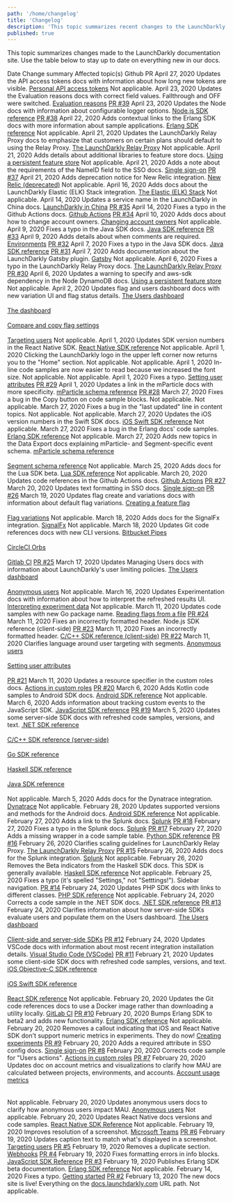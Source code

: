 ```yaml
---
path: '/home/changelog'
title: 'Changelog'
description: 'This topic summarizes recent changes to the LaunchDarkly documentation.'
published: true
---
```


This topic summarizes changes made to the LaunchDarkly documentation site. Use the table below to stay up to date on everything new in our docs.

<Table>
  <TableHeader>
    <TableHeadCell>Date</TableHeadCell>
    <TableHeadCell>Change summary</TableHeadCell>
    <TableHeadCell>Affected topic(s)</TableHeadCell>
    <TableHeadCell>Github PR</TableHeadCell>
  </TableHeader>
  <TableBody>
    <TableRow>
      <TableCell>April 27, 2020</TableCell>
      <TableCell>Updates the API access tokens docs with information about how long new tokens are visible.</TableCell>
      <TableCell><a href="/home/account-security/api-access-tokens">Personal API access tokens</a></TableCell>
      <TableCell>Not applicable.</TableCell>
    </TableRow> 
    <TableRow>
      <TableCell>April 23, 2020</TableCell>
      <TableCell>Updates the Evaluation reasons docs with correct field values. Fallthrough and OFF were switched.</TableCell>
      <TableCell><a href="/sdk/concepts/evaluation-reasons
">Evaluation reasons</a></TableCell>
      <TableCell><a href="https://github.com/launchdarkly/LaunchDarkly-Docs/pull/39">PR #39</a></TableCell>
    </TableRow> 
   <TableRow>
      <TableCell>April 23, 2020</TableCell>
      <TableCell>Updates the Node docs with information about configurable logger options.</TableCell>
      <TableCell><a href="/sdk/server-side/node-js">Node.js SDK reference</a></TableCell>
      <TableCell><a href="https://github.com/launchdarkly/LaunchDarkly-Docs/pull/38">PR #38</a></TableCell>
    </TableRow> 
    <TableRow>
      <TableCell>April 22, 2020</TableCell>
      <TableCell>Adds contextual links to the Erlang SDK docs with more information about sample applications.</TableCell>
      <TableCell><a href="/sdk/server-side/erlang">Erlang SDK reference</a></TableCell>
      <TableCell>Not applicable.</TableCell>
    </TableRow>
    <TableRow>
      <TableCell>April 21, 2020</TableCell>
      <TableCell>Updates the LaunchDarkly Relay Proxy docs to emphasize that customers on certain plans should default to using the Relay Proxy.</TableCell>
      <TableCell><a href="/home/advanced/relay-proxy">The LaunchDarkly Relay Proxy</a></TableCell>
      <TableCell>Not applicable.</TableCell>
    </TableRow>
    <TableRow>
      <TableCell>April 21, 2020</TableCell>
      <TableCell>Adds details about additional libraries to feature store docs.</TableCell>
      <TableCell><a href="/sdk/concepts/feature-store">Using a persistent feature store</a></TableCell>
      <TableCell>Not applicable.</TableCell>
    </TableRow>
    <TableRow>
      <TableCell>April 21, 2020</TableCell>
      <TableCell>Adds a note about the requirements of the NameID field to the SSO docs.</TableCell>
      <TableCell><a href="/home/account-security/sso">Single sign-on</a></TableCell>
      <TableCell><a href="https://github.com/launchdarkly/LaunchDarkly-Docs/pull/37">PR #37</a></TableCell>
    </TableRow>
    <TableRow>
      <TableCell>April 21, 2020</TableCell>
      <TableCell>Adds deprecation notice for New Relic integration.</TableCell>
      <TableCell><a href="/integrations/new-relic">New Relic (deprecated)</a></TableCell>
      <TableCell>Not applicable.</TableCell>
    </TableRow>
    <TableRow>
      <TableCell>April 16, 2020</TableCell>
      <TableCell>Adds docs about the LaunchDarkly Elastic (ELK) Stack integration.</TableCell>
      <TableCell><a href="/integrations/elastic-stack">The Elastic (ELK) Stack</a></TableCell>
      <TableCell>Not applicable.</TableCell>
    </TableRow>
    <TableRow>
      <TableCell>April 14, 2020</TableCell>
      <TableCell>Updates a service name in the LaunchDarkly in China docs.</TableCell>
      <TableCell><a href="/home/advanced/china">LaunchDarkly in China</a></TableCell>
      <TableCell><a href="https://github.com/launchdarkly/LaunchDarkly-Docs/pull/35">PR #35</a></TableCell>
    </TableRow>
    <TableRow>
      <TableCell>April 14, 2020</TableCell>
      <TableCell>Fixes a typo in the Github Actions docs.</TableCell>
      <TableCell><a href="/integrations/git-code-references/github-actions">Github Actions</a></TableCell>
      <TableCell><a href="https://github.com/launchdarkly/LaunchDarkly-Docs/pull/34">PR #34</a></TableCell>
    </TableRow>
    <TableRow>
      <TableCell>April 10, 2020</TableCell>
      <TableCell>Adds docs about how to change account owners.</TableCell>
      <TableCell><a href="/home/account-security/account-owners">Changing account owners</a></TableCell>
      <TableCell>Not applicable.</TableCell>
    </TableRow>
    <TableRow>
      <TableCell>April 9, 2020</TableCell>
      <TableCell>Fixes a typo in the Java SDK docs.</TableCell>
      <TableCell><a href="/sdk/server-side/java">Java SDK reference</a></TableCell>
      <TableCell><a href="https://github.com/launchdarkly/LaunchDarkly-Docs/pull/33">PR #33</a></TableCell>
    </TableRow>
    <TableRow>
      <TableCell>April 9, 2020</TableCell>
      <TableCell>Adds details about when comments are required.</TableCell>
      <TableCell><a href="/home/managing-flags/environments">Environments</a></TableCell>
      <TableCell><a href="https://github.com/launchdarkly/LaunchDarkly-Docs/pull/32">PR #32</a></TableCell>
    </TableRow>
      <TableRow>
      <TableCell>April 7, 2020</TableCell>
      <TableCell>Fixes a typo in the Java SDK docs.</TableCell>
      <TableCell><a href="/sdk/server-side/java">Java SDK reference</a></TableCell>
      <TableCell><a href="https://github.com/launchdarkly/LaunchDarkly-Docs/pull/31">PR #31</a></TableCell>
    </TableRow>
    <TableRow>
      <TableCell>April 7, 2020</TableCell>
      <TableCell>Adds documentation about the LaunchDarkly Gatsby plugin.</TableCell>
      <TableCell><a href="/integrations/gatsby">Gatsby</a></TableCell>
      <TableCell>Not applicable.</TableCell>
    </TableRow>
    <TableRow>
      <TableCell>April 6, 2020</TableCell>
      <TableCell>Fixes a typo in the LaunchDarkly Relay Proxy docs.</TableCell>
      <TableCell><a href="/home/advanced/relay-proxy">The LaunchDarkly Relay Proxy</a></TableCell>
      <TableCell><a href="https://github.com/launchdarkly/LaunchDarkly-Docs/pull/30">PR #30</a></TableCell>
    </TableRow>
    <TableRow>
      <TableCell>April 6, 2020</TableCell>
      <TableCell>Updates a warning to specify and aws-sdk dependency in the Node DynamoDB docs.</TableCell>
      <TableCell><a href="/sdk/concepts/feature-store">Using a persistent feature store</a></TableCell>
      <TableCell>Not applicable.</TableCell>
    </TableRow>
    <TableRow>
      <TableCell>April 2, 2020</TableCell>
      <TableCell>Updates flag and users dashboard docs with new variation UI and flag status details.</TableCell>
      <TableCell>
        <a href="/home/managing-users/users-dashboard">The Users dashboard</a><br/><br/>
        <a href="/home/managing-flags/dashboard">The dashboard</a><br/><br/>
        <a href="/home/managing-flags/flag-compare-copy">Compare and copy flag settings</a><br/><br/>
        <a href="/home/managing-flags/targeting-users">Targeting users</a>
      </TableCell>
      <TableCell>Not applicable.</TableCell>
    </TableRow>
    <TableRow>
      <TableCell>April 1, 2020</TableCell>
      <TableCell>Updates SDK version numbers in the React Native SDK.</TableCell>
      <TableCell><a href="/sdk/client-side/react-native">React Native SDK reference</a></TableCell>
      <TableCell>Not applicable.</TableCell>
    </TableRow>
    <TableRow>
      <TableCell>April 1, 2020</TableCell>
      <TableCell>Clicking the LaunchDarkly logo in the upper left corner now returns you to the "Home" section.</TableCell>
      <TableCell>Not applicable.</TableCell>
      <TableCell>Not applicable.</TableCell>
    </TableRow>
    <TableRow>
      <TableCell>April 1, 2020</TableCell>
      <TableCell>In-line code samples are now easier to read because we increased the font size.</TableCell>
      <TableCell>Not applicable.</TableCell>
      <TableCell>Not applicable.</TableCell>
    </TableRow>
    <TableRow>
      <TableCell>April 1, 2020</TableCell>
      <TableCell>Fixes a typo.</TableCell>
      <TableCell><a href="/home/managing-users/user-attributes">Setting user attributes</a></TableCell>
      <TableCell><a href="https://github.com/launchdarkly/LaunchDarkly-Docs/pull/29">PR #29</a></TableCell>
    </TableRow>
    <TableRow>
      <TableCell>April 1, 2020</TableCell>
      <TableCell>Updates a link in the mParticle docs with more specificity.</TableCell>
      <TableCell><a href="/integrations/data-export/mparticle/mparticle-schema-reference">mParticle schema reference</a></TableCell>
      <TableCell><a href="https://github.com/launchdarkly/LaunchDarkly-Docs/pull/28">PR #28</a></TableCell>
    </TableRow>
    <TableRow>
      <TableCell>March 27, 2020</TableCell>
      <TableCell>Fixes a bug in the Copy button on code sample blocks.</TableCell>
      <TableCell>Not applicable.</TableCell>
      <TableCell>Not applicable.</TableCell>
    </TableRow>
    <TableRow>
      <TableCell>March 27, 2020</TableCell>
      <TableCell>Fixes a bug in the "last updated" line in content topics.</TableCell>
      <TableCell>Not applicable.</TableCell>
      <TableCell>Not applicable.</TableCell>
    </TableRow>
    <TableRow>
      <TableCell>March 27, 2020</TableCell>
      <TableCell>Updates the iOS version numbers in the Swift SDK docs.</TableCell>
      <TableCell><a href="/sdk/client-side/ios-swift">iOS Swift SDK reference</a></TableCell>
      <TableCell>Not applicable.</TableCell>
    </TableRow>
    <TableRow>
      <TableCell>March 27, 2020</TableCell>
      <TableCell>Fixes a bug in the Erlang docs' code samples.</TableCell>
      <TableCell><a href="/sdk/server-side/erlang">Erlang SDK reference</a>
      </TableCell>
      <TableCell>Not applicable.</TableCell>
    </TableRow>
    <TableRow>
      <TableCell>March 27, 2020</TableCell>
      <TableCell>Adds new topics in the Data Export docs explaining mParticle- and Segment-specific event schema.</TableCell>
      <TableCell>
        <a href="/integrations/data-export/mparticle/mparticle-schema-reference">mParticle schema reference</a><br/><br/>
        <a href="/integrations/data-export/segment/segment-schema-reference">Segment schema reference</a>
      </TableCell>
      <TableCell>Not applicable.</TableCell>
    </TableRow>
  <TableRow>
      <TableCell>March 25, 2020</TableCell>
      <TableCell>Adds docs for the Lua SDK beta.</TableCell>
      <TableCell><a href="/sdk/server-side/lua">Lua SDK reference</a></TableCell>
      <TableCell>Not applicable.</TableCell>
  </TableRow>
    <TableRow>
      <TableCell>March 20, 2020</TableCell>
      <TableCell>Updates code references in the Github Actions docs.</TableCell>
      <TableCell><a href="/integrations/git-code-references/github-actions">Github Actions</a></TableCell>
      <TableCell><a href="https://github.com/launchdarkly/LaunchDarkly-Docs/pull/27">PR #27</a></TableCell>
  </TableRow>
  <TableRow>
      <TableCell>March 20, 2020</TableCell>
      <TableCell>Updates text formatting in SSO docs.</TableCell>
      <TableCell><a href="/home/account-security/sso/">Single sign-on</a></TableCell>
      <TableCell><a href="https://github.com/launchdarkly/LaunchDarkly-Docs/pull/26">PR #26</a></TableCell>
  </TableRow>
  <TableRow>
    <TableCell>March 19, 2020</TableCell>
    <TableCell>Updates flag create and variations docs with information about default flag variations.</TableCell>
    <TableCell>
      <a href="/home/getting-started/feature-flags">Creating a feature flag</a><br/><br/>
      <a href="/home/managing-flags/flag-variations">Flag variations</a>
    </TableCell>
    <TableCell>Not applicable.</TableCell>
    </TableRow>
  <TableRow>
      <TableCell>March 18, 2020</TableCell>
      <TableCell>Adds docs for the SignalFx integration.</TableCell>
      <TableCell><a href="/integrations/signalfx">SignalFx</a></TableCell>
      <TableCell>Not applicable.</TableCell>
  </TableRow>
  <TableRow>
      <TableCell>March 18, 2020</TableCell>
      <TableCell>Updates Git code references docs with new CLI versions.</TableCell>
      <TableCell>
        <a href="/integrations/git-code-references/bitbucket-pipes">Bitbucket Pipes</a><br/><br/>
        <a href="/integrations/git-code-references/circleci-orbs">CircleCI Orbs</a><br/><br/>
        <a href="/integrations/git-code-references/gitlab-ci">Gitlab CI</a>
      </TableCell>
      <TableCell><a href="https://github.com/launchdarkly/LaunchDarkly-Docs/pull/25">PR #25</a></TableCell>
  </TableRow>
  <TableRow>
      <TableCell>March 17, 2020</TableCell>
      <TableCell>Updates Managing Users docs with information about LaunchDarkly's user limiting policies.</TableCell>
      <TableCell>
        <a href="/home/managing-users/users-dashboard">The Users dashboard</a><br/><br/>
        <a href="/home/managing-users/anonymous-users">Anonymous users</a>
      </TableCell>
  <TableCell>Not applicable.</TableCell>
  </TableRow>
  <TableRow>
      <TableCell>March 16, 2020</TableCell>
      <TableCell>Updates Experimentation docs with information about how to interpret the refreshed results UI.</TableCell>
      <TableCell><a href="/home/experimentation/managing/interpreting">Interpreting experiment data</a></TableCell>
      <TableCell>Not applicable.</TableCell>
  </TableRow>
  <TableRow>
      <TableCell>March 11, 2020</TableCell>
      <TableCell>Updates code samples with new Go package name.</TableCell>
      <TableCell><a href="/sdk/concepts/flags-from-files">Reading flags from a file</a></TableCell>
      <TableCell><a href="https://github.com/launchdarkly/LaunchDarkly-Docs/pull/24">PR #24</a></TableCell>
  </TableRow>
  <TableRow>
      <TableCell>March 11, 2020</TableCell>
      <TableCell>Fixes an incorrectly formatted header.</TableCell>
      <TableCell><a href="/sdk/client-side/node-js"></a>Node.js SDK reference (client-side)</TableCell>
      <TableCell><a href="https://github.com/launchdarkly/LaunchDarkly-Docs/pull/23">PR #23</a></TableCell>
  </TableRow>
  <TableRow>
      <TableCell>March 11, 2020</TableCell>
      <TableCell>Fixes an incorrectly formatted header.</TableCell>
      <TableCell><a href="/sdk/client-side/c-c--">C/C++ SDK reference (client-side)</a></TableCell>
      <TableCell><a href="https://github.com/launchdarkly/LaunchDarkly-Docs/pull/22">PR #22</a></TableCell>
  </TableRow>
  <TableRow>
      <TableCell>March 11, 2020</TableCell>
      <TableCell>Clarifies language around user targeting with segments.</TableCell>
      <TableCell>
        <a href="/home/managing-users/anonymous-users">Anonymous users</a><br/><br/>
        <a href="/home/managing-users/user-attributes">Setting user attributes</a><br/><br/>
      </TableCell>
      <TableCell><a href="https://github.com/launchdarkly/LaunchDarkly-Docs/pull/21">PR #21</a></TableCell>
  </TableRow>
  <TableRow>
      <TableCell>March 11, 2020</TableCell>
      <TableCell>Updates a resource specifier in the custom roles docs.</TableCell>
      <TableCell><a href="/home/account-security/custom-roles/actions">Actions in custom roles</a></TableCell>
      <TableCell><a href="https://github.com/launchdarkly/LaunchDarkly-Docs/pull/20">PR #20</a></TableCell>
  </TableRow>
   <TableRow>
      <TableCell>March 6, 2020</TableCell>
      <TableCell>Adds Kotlin code samples to Android SDK docs.</TableCell>
      <TableCell><a href="/sdk/client-side/android">Android SDK reference</a></TableCell>
      <TableCell>Not applicable.</TableCell>
    </TableRow>
   <TableRow>
      <TableCell>March 6, 2020</TableCell>
      <TableCell>Adds information about tracking custom events to the JavaScript SDK.</TableCell>
      <TableCell><a href="/sdk/client-side/javascript">JavaScript SDK reference</a></TableCell>
      <TableCell><a href="https://github.com/launchdarkly/LaunchDarkly-Docs/pull/19">PR #19</a></TableCell>
    </TableRow>
    <TableRow>
      <TableCell>March 5, 2020</TableCell>
      <TableCell>Updates some server-side SDK docs with refreshed code samples, versions, and text.</TableCell>
      <TableCell>
        <a href="/sdk/server-side/dotnet">.NET SDK reference</a><br/><br/>
        <a href="/sdk/server-side/c-c--">C/C++ SDK reference (server-side)</a><br/><br/>
        <a href="/sdk/server-side/go">Go SDK reference</a><br/><br/>
        <a href="/sdk/server-side/haskell">Haskell SDK reference</a><br/><br/>
        <a href="/sdk/server-side/java">Java SDK reference</a><br/><br/>
      </TableCell>
      <TableCell>Not applicable.</TableCell>
   </TableRow>
   <TableRow>
      <TableCell>March 5, 2020</TableCell>
      <TableCell>Adds docs for the Dynatrace integration.</TableCell>
      <TableCell><a href="/integrations/dynatrace">Dynatrace</a></TableCell>
      <TableCell>Not applicable.</TableCell>
    </TableRow>
    <TableRow>
      <TableCell>February 28, 2020</TableCell>
      <TableCell>Updates supported versions and methods for the Android docs.</TableCell>
      <TableCell><a href="/sdk/client-side/android">Android SDK reference</a></TableCell>
      <TableCell>Not applicable.</TableCell>
    </TableRow>
    <TableRow>
      <TableCell>February 27, 2020</TableCell>
      <TableCell>Adds a link to the Splunk docs.</TableCell>
      <TableCell><a href="/integrations/splunk">Splunk</a></TableCell>
      <TableCell><a href="https://github.com/launchdarkly/LaunchDarkly-Docs/pull/18">PR #18</a></TableCell>
    </TableRow>
    <TableRow>
      <TableCell>February 27, 2020</TableCell>
      <TableCell>Fixes a typo in the Splunk docs.</TableCell>
      <TableCell><a href="/integrations/splunk">Splunk</a></TableCell>
      <TableCell><a href="https://github.com/launchdarkly/LaunchDarkly-Docs/pull/17">PR #17</a></TableCell>
    </TableRow>
    <TableRow>
      <TableCell>February 27, 2020</TableCell>
      <TableCell>Adds a missing wrapper in a code sample table.</TableCell>
      <TableCell><a href="/sdk/server-side/python">Python SDK reference</a></TableCell>
      <TableCell><a href="https://github.com/launchdarkly/LaunchDarkly-Docs/pull/16">PR #16</a></TableCell>
    </TableRow>
    <TableRow>
      <TableCell>February 26, 2020</TableCell>
      <TableCell>Clarifies scaling guidelines for LaunchDarkly Relay Proxy.</TableCell>
      <TableCell><a href="/home/advanced/relay-proxy">The LaunchDarkly Relay Proxy</a></TableCell>
      <TableCell><a href="https://github.com/launchdarkly/LaunchDarkly-Docs/pull/15">PR #15</a></TableCell>
    </TableRow>
    <TableRow>
      <TableCell>February 26, 2020</TableCell>
      <TableCell>Adds docs for the Splunk integration.</TableCell>
      <TableCell><a href="/integrations/splunk">Splunk</a></TableCell>
      <TableCell>Not applicable.</TableCell>
    </TableRow>
    <TableRow>
      <TableCell>February 26, 2020</TableCell>
      <TableCell>Removes the Beta indicators from the Haskell SDK docs. This SDK is generally available.</TableCell>
      <TableCell><a href="/sdk/server-side/haskell">Haskell SDK reference</a></TableCell>
      <TableCell>Not applicable.</TableCell>
    </TableRow>
    <TableRow>
      <TableCell>February 25, 2020</TableCell>
      <TableCell>Fixes a typo (it's spelled "Settings," not "Setttings!").</TableCell>
      <TableCell>Sidebar navigation.</TableCell>
      <TableCell><a href="https://github.com/launchdarkly/LaunchDarkly-Docs/pull/14">PR #14</a></TableCell>
    </TableRow>
    <TableRow>
      <TableCell>February 24, 2020</TableCell>
      <TableCell> Updates PHP SDK docs with links to different classes.</TableCell>
      <TableCell><a href="/sdk/server-side/php">PHP SDK reference</a></TableCell>
      <TableCell>Not applicable.</TableCell>
    </TableRow>
    <TableRow>
      <TableCell>February 24, 2020</TableCell>
      <TableCell>Corrects a code sample in the .NET SDK docs.</TableCell>
      <TableCell><a href="/sdk/server-side/dotnet">.NET SDK reference</a></TableCell>
      <TableCell><a href="https://github.com/launchdarkly/LaunchDarkly-Docs/pull/13">PR #13</a></TableCell>
    </TableRow>
    <TableRow>
      <TableCell>February 24, 2020</TableCell>
      <TableCell>Clarifies information about how server-side SDKs evaluate users and populate them on the Users dashboard.</TableCell>
      <TableCell>
        <a href="/home/managing-users/users-dashboard">The Users dashboard</a><br/><br/>
        <a href="/sdk/concepts/client-side-server-side">Client-side and server-side SDKs</a>
      </TableCell>
      <TableCell><a href="https://github.com/launchdarkly/LaunchDarkly-Docs/pull/12">PR #12</a></TableCell>
    </TableRow>
    <TableRow>
      <TableCell>February 24, 2020</TableCell>
      <TableCell>Updates VSCode docs with information about most recent integration installation details.</TableCell>
      <TableCell><a href="/integrations/vscode">Visual Studio Code (VSCode)</a></TableCell>
      <TableCell><a href="https://github.com/launchdarkly/LaunchDarkly-Docs/pull/11">PR #11</a></TableCell>
    </TableRow>
    <TableRow>
      <TableCell>February 21, 2020</TableCell>
      <TableCell>Updates some client-side SDK docs with refreshed code samples, versions, and text.</TableCell>
      <TableCell>
        <a href="/sdk/client-side/ios-objective-c">iOS Objective-C SDK reference</a><br/><br/>
        <a href="/sdk/client-side/ios-swift">iOS Swift SDK reference</a><br/><br/>
        <a href="/sdk/client-side/react">React SDK reference</a>
      </TableCell>
      <TableCell>Not applicable.</TableCell>
    </TableRow>
    <TableRow>
      <TableCell>February 20, 2020</TableCell>
      <TableCell>Updates the Git code references docs to use a Docker image rather than downloading a utility locally.</TableCell>
      <TableCell><a href="/integrations/git-code-references/gitlab-ci">GitLab CI</a></TableCell>
      <TableCell><a href="https://github.com/launchdarkly/LaunchDarkly-Docs/pull/10">PR #10</a></TableCell>
    </TableRow>
    <TableRow>
      <TableCell>February 20, 2020</TableCell>
      <TableCell>Bumps Erlang SDK to beta2 and adds new functionality.</TableCell>
      <TableCell><a href="/sdk/server-side/erlang">Erlang SDK reference</a></TableCell>
      <TableCell>Not applicable.</TableCell>
    </TableRow>
    <TableRow>
      <TableCell>February 20, 2020</TableCell>
      <TableCell>Removes a callout indicating that iOS and React Native SDK don't support numeric metrics in experiments. They do now!</TableCell>
      <TableCell><a href="/home/experimentation/create">Creating experiments</a></TableCell>
      <TableCell><a href="https://github.com/launchdarkly/LaunchDarkly-Docs/pull/9">PR #9</a></TableCell>
    </TableRow>
    <TableRow>
      <TableCell>February 20, 2020</TableCell>
      <TableCell>Adds a required attribute in SSO config docs.</TableCell>
      <TableCell><a href="/home/account-security/sso">Single sign-on</a></TableCell>
      <TableCell><a href="https://github.com/launchdarkly/LaunchDarkly-Docs/pull/8">PR #8</a></TableCell>
    </TableRow>
    <TableRow>
      <TableCell>February 20, 2020</TableCell>
      <TableCell>Corrects code sample for "Users actions".</TableCell>
      <TableCell><a href="/home/account-security/custom-roles/actions">Actions in custom roles</a></TableCell>
      <TableCell><a href="https://github.com/launchdarkly/LaunchDarkly-Docs/pull/7">PR #7</a></TableCell>
    </TableRow>
    <TableRow>
      <TableCell>February 20, 2020</TableCell>
      <TableCell>
        Updates doc on account metrics and visualizations to clarify how MAU are calculated between projects, environments, and accounts.
      </TableCell>
      <TableCell>
        <a href="/home/metrics-insights/usage-metrics">Account usage metrics</a><br/><br/><br/>
      </TableCell>
      <TableCell>Not applicable.</TableCell>
    </TableRow>
    <TableRow>
      <TableCell>February 20, 2020</TableCell>
      <TableCell>
        Updates anonymous users docs to clarify how anonymous users impact MAU.
      </TableCell>
      <TableCell>
        <a href="/home/managing-users/anonymous-users">Anonymous users</a>
      </TableCell>
      <TableCell>Not applicable.</TableCell>
    </TableRow>
    <TableRow>
      <TableCell>February 20, 2020</TableCell>
      <TableCell>Updates React Native docs versions and code samples.</TableCell>
      <TableCell><a href="/sdk/client-side/react-native">React Native SDK Reference</a></TableCell>
      <TableCell>Not applicable.</TableCell>
    </TableRow>
    <TableRow>
      <TableCell>February 19, 2020</TableCell>
      <TableCell>Improves resolution of a screenshot.</TableCell>
      <TableCell><a href="/integrations/microsoft-teams">Microsoft Teams</a></TableCell>
      <TableCell><a href="https://github.com/launchdarkly/LaunchDarkly-Docs/pull/6">PR #6</a></TableCell>
    </TableRow>
    <TableRow>
      <TableCell>February 19, 2020</TableCell>
      <TableCell>Updates caption text to match what's displayed in a screenshot.</TableCell>
      <TableCell><a href="/home/managing-flags/targeting-users">Targeting users</a></TableCell>
      <TableCell><a href="https://github.com/launchdarkly/LaunchDarkly-Docs/pull/5">PR #5</a></TableCell>
    </TableRow>
    <TableRow>
      <TableCell>February 19, 2020</TableCell>
      <TableCell>Removes a duplicate section.</TableCell>
      <TableCell><a href="/integrations/webhooks">Webhooks</a></TableCell>
      <TableCell><a href="https://github.com/launchdarkly/LaunchDarkly-Docs/pull/4">PR #4</a></TableCell>
    </TableRow>
    <TableRow>
      <TableCell>February 19, 2020</TableCell>
      <TableCell>Fixes formatting errors in info blocks.</TableCell>
      <TableCell><a href="/sdk/client-side/javascript">JavaScript SDK Reference</a></TableCell>
      <TableCell><a href="https://github.com/launchdarkly/LaunchDarkly-Docs/pull/3">PR #3</a></TableCell>
    </TableRow>
    <TableRow>
      <TableCell>February 19, 2020</TableCell>
      <TableCell>Publishes Erlang SDK beta documentation.</TableCell>
      <TableCell><a href="/sdk/server-side/erlang">Erlang SDK reference</a></TableCell>
      <TableCell>Not applicable.</TableCell>
    </TableRow>
    <TableRow>
      <TableCell>February 14, 2020</TableCell>
      <TableCell>Fixes a typo.</TableCell>
      <TableCell><a href="/home/getting-started">Getting started</a></TableCell>
      <TableCell><a href="https://github.com/launchdarkly/LaunchDarkly-Docs/pull/2">PR #2</a></TableCell>
    </TableRow>
    <TableRow>
      <TableCell>February 13, 2020</TableCell>
      <TableCell>The new docs site is live!</TableCell>
      <TableCell>Everything on the <a href="">docs.launchdarkly.com</a> URL path.</TableCell>
      <TableCell>Not applicable.</TableCell>
    </TableRow>
    <TableRow>
      <TableCell></TableCell>
      <TableCell></TableCell>
      <TableCell></TableCell>
      <TableCell></TableCell>
    </TableRow>
  </TableBody>
</Table>